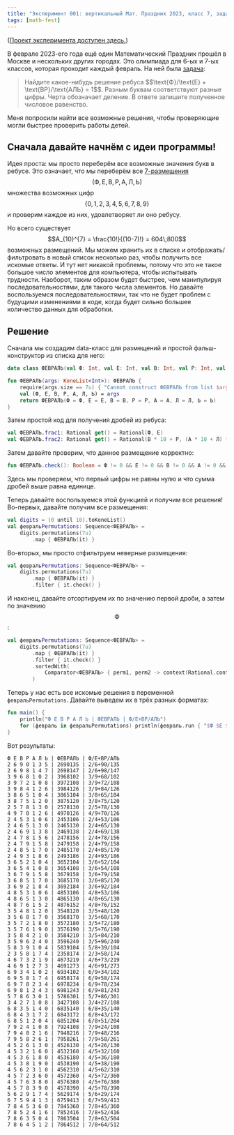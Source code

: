 ```yaml
---
title: "Эксперимент 001: вертикальный Мат. Праздник 2023, класс 7, задача 2"
tags: [math-fest]
---
```


([Проект эксперимента доступен здесь.](https://github.com/lounres/MEDia/tree/master/experiments/001))

В феврале 2023-его года ещё один Математический Праздник прошёл в Москве и нескольких других городах.
Это олимпиада для 6-ых и 7-ых классов, которая проходит каждый февраль.
На ней была [задача](https://olympiads.mccme.ru/matprazdnik/image/23/blank-vert7.pdf):
<blockquote cite="https://olympiads.mccme.ru/matprazdnik/image/23/blank-vert7.pdf">
    Найдите какое-нибудь решение ребуса $$\text{Ф}/\text{Е} + \text{ВР}/\text{АЛЬ} = 1$$.
    Разным буквам соответствуют разные цифры.
    Черта обозначает деление.
    В ответе запишите полученное числовое равенство.
</blockquote>
Меня попросили найти все возможные решения, чтобы проверяющие могли быстрее проверить работы детей.

## Сначала давайте начнём с идеи программы!

Идея проста: мы просто переберём все возможные значения букв в ребусе.
Это означает, что мы переберём все [7-размещения](https://ru.wikipedia.org/wiki/%D0%A0%D0%B0%D0%B7%D0%BC%D0%B5%D1%89%D0%B5%D0%BD%D0%B8%D0%B5)
$$(\text{Ф}, \text{Е}, \text{В}, \text{Р}, \text{А}, \text{Л}, \text{Ь})$$ множества возможных цифр $$\{0, 1, 2, 3, 4, 5, 6, 7, 8, 9\}$$
и проверим каждое из них, удовлетворяет ли оно ребусу.

Но всего существует $$A_{10}^{7} = \frac{10!}{(10-7)!} = 604\;800$$ возможных размещений.
Мы можем хранить их в списке и отображать/фильтровать в новый список несколько раз, чтобы получить все искомые ответы.
И тут нет никакой проблемы, потому что это не такое большое число элементов для компьютера, чтобы испытывать трудности.
Наоборот, таким образом будет быстрее, чем манипулируя последовательностями, для такого числа элементов.
Но давайте воспользуемся последовательностями, так что не будет проблем с будущими изменениями в коде, когда будет сильно большее количество данных для обработки.

## Решение

Сначала мы создадим data-класс для размещений и простой фальш-конструктор из списка для него:
```kotlin
data class ФЕВРАЛЬ(val Ф: Int, val Е: Int, val В: Int, val Р: Int, val А: Int, val Л: Int, val Ь: Int)

fun ФЕВРАЛЬ(args: KoneList<Int>): ФЕВРАЛЬ {
    require(args.size == 7u) { "Cannot construct ФЕВРАЛЬ from list $args" }
    val (Ф, Е, В, Р, А, Л, Ь) = args
    return ФЕВРАЛЬ(Ф = Ф, Е = Е, В = В, Р = Р, А = А, Л = Л, Ь = Ь)
}
```

Затем простой код для получения дробей из ребуса:
```kotlin
val ФЕВРАЛЬ.frac1: Rational get() = Rational(Ф, Е)
val ФЕВРАЛЬ.frac2: Rational get() = Rational(В * 10 + Р, (А * 10 + Л) * 10 + Ь)
```

Затем давайте проверим, что данное размещение корректно:
```kotlin
fun ФЕВРАЛЬ.check(): Boolean = Ф != 0 && Е != 0 && В != 0 && А != 0 && context(Rational.context) { frac1 + frac2 eq one }
```
Здесь мы проверяем, что первый цифры не равны нулю и что сумма дробей выше равна единице.

Теперь давайте воспользуемся этой функцией и получим все решения! Во-первых, давайте получим все размещения:
```kotlin
val digits = (0 until 10).toKoneList()
val февральPermutations: Sequence<ФЕВРАЛЬ> =
    digits.permutations(7u)
        .map { ФЕВРАЛЬ(it) }
```

Во-вторых, мы просто отфильтруем неверные размещения:
```kotlin
val февральPermutations: Sequence<ФЕВРАЛЬ> =
    digits.permutations(7u)
        .map { ФЕВРАЛЬ(it) }
        .filter { it.check() }
```

И наконец, давайте отсортируем их по значению первой дроби, а затем по значению $$\text{Ф}$$:
```kotlin
val февральPermutations: Sequence<ФЕВРАЛЬ> =
    digits.permutations(7u)
        .map { ФЕВРАЛЬ(it) }
        .filter { it.check() }
        .sortedWith(
            Comparator<ФЕВРАЛЬ> { perm1, perm2 -> context(Rational.context) { (perm1.frac1 - perm2.frac1).numerator compareTo 0 } }.thenBy { it.Ф }
        )
```

Теперь у нас есть все искомые решения в переменной `февральPermutations`. Давайте выведем их в трёх разных форматах:
```kotlin
fun main() {
    println("Ф Е В Р А Л Ь | ФЕВРАЛЬ | Ф/Е+ВР/АЛЬ")
    for (февраль in февральPermutations) println(февраль.run { "$Ф $Е $В $Р $А $Л $Ь | $Ф$Е$В$Р$А$Л$Ь | $Ф/$Е+$В$Р/$А$Л$Ь" })
}
```

Вот результаты:
```
Ф Е В Р А Л Ь | ФЕВРАЛЬ | Ф/Е+ВР/АЛЬ
2 6 9 0 1 3 5 | 2690135 | 2/6+90/135
2 6 9 8 1 4 7 | 2698147 | 2/6+98/147
3 9 6 8 1 0 2 | 3968102 | 3/9+68/102
3 9 7 2 1 0 8 | 3972108 | 3/9+72/108
3 9 8 4 1 2 6 | 3984126 | 3/9+84/126
3 8 6 5 1 0 4 | 3865104 | 3/8+65/104
3 8 7 5 1 2 0 | 3875120 | 3/8+75/120
2 5 7 8 1 3 0 | 2578130 | 2/5+78/130
4 9 7 0 1 2 6 | 4970126 | 4/9+70/126
2 4 5 3 1 0 6 | 2453106 | 2/4+53/106
2 4 6 5 1 3 0 | 2465130 | 2/4+65/130
2 4 6 9 1 3 8 | 2469138 | 2/4+69/138
2 4 7 8 1 5 6 | 2478156 | 2/4+78/156
2 4 7 9 1 5 8 | 2479158 | 2/4+79/158
2 4 8 5 1 7 0 | 2485170 | 2/4+85/170
2 4 9 3 1 8 6 | 2493186 | 2/4+93/186
3 6 5 2 1 0 4 | 3652104 | 3/6+52/104
3 6 5 4 1 0 8 | 3654108 | 3/6+54/108
3 6 7 9 1 5 8 | 3679158 | 3/6+79/158
3 6 8 5 1 7 0 | 3685170 | 3/6+85/170
3 6 9 2 1 8 4 | 3692184 | 3/6+92/184
4 8 5 3 1 0 6 | 4853106 | 4/8+53/106
4 8 6 5 1 3 0 | 4865130 | 4/8+65/130
4 8 7 6 1 5 2 | 4876152 | 4/8+76/152
3 5 4 8 1 2 0 | 3548120 | 3/5+48/120
3 5 6 8 1 7 0 | 3568170 | 3/5+68/170
3 5 7 2 1 8 0 | 3572180 | 3/5+72/180
3 5 7 6 1 9 0 | 3576190 | 3/5+76/190
3 5 8 4 2 1 0 | 3584210 | 3/5+84/210
3 5 9 6 2 4 0 | 3596240 | 3/5+96/240
5 8 3 9 1 0 4 | 5839104 | 5/8+39/104
2 3 5 8 1 7 4 | 2358174 | 2/3+58/174
4 6 7 3 2 1 9 | 4673219 | 4/6+73/219
4 6 9 1 2 7 3 | 4691273 | 4/6+91/273
6 9 3 4 1 0 2 | 6934102 | 6/9+34/102
6 9 5 8 1 7 4 | 6958174 | 6/9+58/174
6 9 7 8 2 3 4 | 6978234 | 6/9+78/234
6 9 8 1 2 4 3 | 6981243 | 6/9+81/243
5 7 8 6 3 0 1 | 5786301 | 5/7+86/301
3 4 2 7 1 0 8 | 3427108 | 3/4+27/108
6 8 3 5 1 4 0 | 6835140 | 6/8+35/140
6 8 4 3 1 7 2 | 6843172 | 6/8+43/172
6 8 5 1 2 0 4 | 6851204 | 6/8+51/204
7 9 2 4 1 0 8 | 7924108 | 7/9+24/108
7 9 4 8 2 1 6 | 7948216 | 7/9+48/216
7 9 5 8 2 6 1 | 7958261 | 7/9+58/261
4 5 2 6 1 3 0 | 4526130 | 4/5+26/130
4 5 3 2 1 6 0 | 4532160 | 4/5+32/160
4 5 3 6 1 8 0 | 4536180 | 4/5+36/180
4 5 3 8 1 9 0 | 4538190 | 4/5+38/190
4 5 6 2 3 1 0 | 4562310 | 4/5+62/310
4 5 7 2 3 6 0 | 4572360 | 4/5+72/360
4 5 7 6 3 8 0 | 4576380 | 4/5+76/380
4 5 7 8 3 9 0 | 4578390 | 4/5+78/390
5 6 2 9 1 7 4 | 5629174 | 5/6+29/174
6 7 5 9 4 1 3 | 6759413 | 6/7+59/413
7 8 4 5 3 6 0 | 7845360 | 7/8+45/360
7 8 5 2 4 1 6 | 7852416 | 7/8+52/416
7 8 6 3 5 0 4 | 7863504 | 7/8+63/504
7 8 6 4 5 1 2 | 7864512 | 7/8+64/512
```
